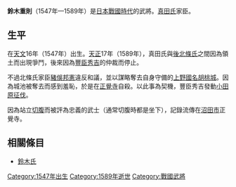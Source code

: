 {{日本武士
|名稱= 鈴木 重則
|圖片名稱= 
|圖片大小= 
|圖片說明= 
|時代= [[日本戰國時代|日本戰國時代]]—[[安土桃山時代|安土桃山時代]]
|出生日期= [[天文_(後奈良天皇)|天文]]16年（1547年）
|出生地點= 
|逝世日期= [[天正_(日本)|天正]]17年（1589年）
|逝世地點= 
|假名= 
|羅馬字= 
|幼名= 
|改名= 
|别名= 主水（通稱）
|諡号= 
|神号= 
|戒名= 
|洗禮名= 
|墓所= 
|朝廷官位= 
|幕府職位= 
|主君= [[真田昌幸|真田昌幸]]
|藩= 
|氏族= [[鈴木氏|鈴木氏]]
|父母= 不詳
|養父= 
|養母= 
|兄弟= 
|姐妹= 
|正室= 不詳
|側室= 
|嗣子= [[鈴木忠重|忠重]]
|嗣女= 
|養子= 
|養女= 
}}
{{japanese|japanese=鈴木 重則|kana=すずき しげのり|romaji=Suzuki Shigenori}}
'''鈴木重則'''（1547年—1589年）是[[日本戰國時代|日本戰國時代]]的武將。[[真田氏|真田氏]]家臣。

== 生平 ==
在[[天文_(後奈良天皇)|天文]]16年（1547年）出生。[[天正_(日本)|天正]]17年（1589年），真田氏與[[後北條氏|後北條氏]]之間因為領土而出現爭鬥，後來因為[[豐臣秀吉|豐臣秀吉]]的仲裁而停止。

不過北條氏家臣[[豬俁邦憲|豬俁邦憲]]違反和議，並以謀略奪去自身守備的[[上野國|上野國]][[名胡桃城|名胡桃城]]。因為城池被奪去而感到羞恥，於是在[[正覺寺|正覺寺]]自殺。以此事為契機，豐臣秀吉發動[[小田原征伐|小田原征伐]]。

因為站立[[切腹|切腹]]而被評為忠義的武士（通常切腹時都是坐下），記錄流傳在[[沼田市|沼田市]]正覺寺。

== 相關條目 ==
*[[鈴木氏|鈴木氏]]

[[Category:1547年出生|Category:1547年出生]]
[[Category:1589年逝世|Category:1589年逝世]]
[[Category:戰國武將|Category:戰國武將]]